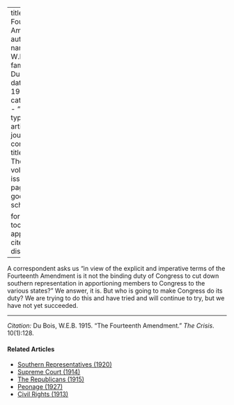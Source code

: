 
---
title: 'The Fourteenth Amendment'
author:
  - name:
      given: W.E.B.
      family: Du Bois
date: May 1915
categories: 
  - ""
citation: 
  type: article-journal
  container-title: The Crisis
  volume: 10
  issue: 1
  page: 128
google-scholar: true

format:
  html:
    toc: false
    appendix-cite-as: display
---


A correspondent asks us "in view of the explicit and imperative terms of the Fourteenth Amendment is it not the binding duty of Congress to cut down southern representation in apportioning members to Congress to the various states?" We answer, it is. But who is going to make Congress do its duty? We are trying to do this and have tried and will continue to try, but we have not yet succeeded.

_____
*Citation:* Du Bois, W.E.B. 1915. "The Fourteenth Amendment." *The Crisis*. 10(1):128.

<!-- Similar articles start here -->
<div  class="clear-wrap"></div>

#### Related Articles

* [Southern Representatives (1920)](/Volumes/19/06/southern_representatives.html)
* [Supreme Court (1914)](/Volumes/09/02/supreme_court.html)
* [The Republicans (1915)](/Volumes/10/01/the_republicans.html)
* [Peonage (1927)](/Volumes/34/09/peonage.html)
* [Civil Rights (1913)](/Volumes/06/04/civil_rights.html)

<!-- Similar articles end here -->